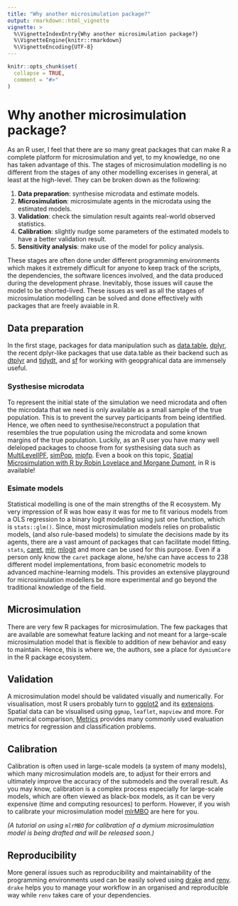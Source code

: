 ```yaml
---
title: "Why another microsimulation package?"
output: rmarkdown::html_vignette
vignette: >
  %\VignetteIndexEntry{Why another microsimulation package?}
  %\VignetteEngine{knitr::rmarkdown}
  %\VignetteEncoding{UTF-8}
---
```


```r
knitr::opts_chunk$set(
  collapse = TRUE,
  comment = "#>"
)
```


# Why another microsimulation package?

As an R user, I feel that there are so many great packages that can make R a complete platform for microsimulation and yet, to my knowledge, no one has taken advantage of this. The stages of microsimulation modelling is no different from the stages of any other modelling excerises in general, at least at the high-level. They can be broken down as the following:

1. __Data preparation__: synthesise microdata and estimate models. 
2. __Microsimulation__: microsimulate agents in the microdata using the estimated models.
3. __Validation__: check the simulation result againts real-world observed statistics. 
4. __Calibration__: slightly nudge some parameters of the estimated models to have a better validation result.
5. __Sensitivity analysis__: make use of the model for policy analysis.

These stages are often done under different programming environments which makes it extremely difficult for anyone to keep track of the scripts, the dependencies, the software licences involved, and the data produced during the development phrase. Inevitably, those issues will cause the model to be shorted-lived. These issues as well as all the stages of microsimulation modelling can be solved and done effectively with packages that are freely avaiable in R.

## Data preparation

In the first stage, packages for data manipulation such as [data.table](http://r-datatable.com), [dplyr](https://dplyr.tidyverse.org), the recent dplyr-like packages that use data.table as their backend such as [dtplyr](https://github.com/tidyverse/dtplyr) and [tidydt](https://github.com/markfairbanks/tidydt), and [sf](https://r-spatial.github.io/sf/index.html) for working with geopgrahical data are immensely useful. 

### Systhesise microdata

To represent the initial state of the simulation we need microdata and often the microdata that we need is only available as a small sample of the true population. This is to prevent the survey participants from being identified. Hence, we often need to synthesise/reconstruct a population that resembles the true population using the microdata and some known margins of the true population. Luckily, as an R user you have many well deleloped packages to choose from for systhesising data such as [MultiLevelIPF](https://github.com/krlmlr/MultiLevelIPF), [simPop](https://cran.r-project.org/web/packages/simPop/index.html), [mipfp](https://cran.r-project.org/web/packages/mipfp/mipfp.pdf). Even a book on this topic, [Spatial Microsimulation with R by Robin Lovelace and Morgane Dumont](https://spatial-microsim-book.robinlovelace.net), in R is available!

### Esimate models

Statistical modelling is one of the main strengths of the R ecosystem. My very impression of R was how easy it was for me to fit various models from a OLS regression to a binary logit modelling using just one function, which is `stats::glm()`. Since, most microsimulation models relies on probalistic models, (and also rule-based models) to simulate the decisions made by its agents, there are a vast amount of packages that can facilitate model fitting. `stats`, [caret](https://cran.r-project.org/web/packages/caret/caret.pdf), [mlr](https://mlr.mlr-org.com), [mlogit](https://cran.r-project.org/web/packages/mlogit/index.html) and more can be used for this purpose. Even if a person only know the `caret` package alone, he/she can have access to 238 different model implementations, from basic econometric models to advanced machine-learning models. This provides an extensive playground for microsimulation modellers be more experimental and go beyond the traditional knowledge of the field. 

## Microsimulation

There are very few R packages for microsimulation. The few packages that are available are somewhat feature lacking and not meant for a large-scale microsimulation model that is flexible to addition of new behavior and easy to maintain. Hence, this is where we, the authors, see a place for `dymiumCore` in the R package ecosystem. 

## Validation

A microsimulation model should be validated visually and numerically. For visualisation, most R users probably turn to [ggplot2](https://ggplot2.tidyverse.org) and its [extensions](http://www.ggplot2-exts.org/gallery/). Spatial data can be visualised using `ggmap`, `leaflet`, `mapview` and more. For numerical comparison, [Metrics](https://cran.r-project.org/web/packages/Metrics/index.html) provides many commonly used evaluation metrics for regression and classification problems. 

## Calibration

Calibration is often used in large-scale models (a system of many models), which many microsimulation models are, to adjust for their errors and ultimately improve the accuracy of the submodels and the overall result. As you may know, calibration is a complex process especially for large-scale models, which are often viewed as black-box models, as it can be very expensive (time and computing resources) to perform. However, if you wish to calibrate your microsimulation model [mlrMBO](https://mlrmbo.mlr-org.com) are here for you.

_(A tutorial on using `mlrMBO` for calibration of a dymium microsimulation model is being drafted and will be released soon.)_

## Reproducibility

More general issues such as reproducibility and maintainability of the programming environments used can be easily solved using [drake](https://github.com/ropensci/drake) and [renv](https://github.com/rstudio/renv). `drake` helps you to manage your workflow in an organised and reproducible way while `renv` takes care of your dependencies.
